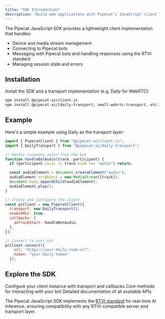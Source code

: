 ```yaml
---
title: "SDK Introduction"
description: "Build web applications with Pipecat’s JavaScript client library"
---
```


The Pipecat JavaScript SDK provides a lightweight client implementation that handles:

- Device and media stream management
- Connecting to Pipecat bots
- Messaging with Pipecat bots and handling responses using the RTVI standard
- Managing session state and errors

## Installation

Install the SDK and a transport implementation (e.g. Daily for WebRTC):

```bash
npm install @pipecat-ai/client-js
npm install @pipecat-ai/[daily-transport, small-webrtc-transport, etc.]
```

## Example

Here's a simple example using Daily as the transport layer:

```javascript
import { PipecatClient } from "@pipecat-ai/client-js";
import { DailyTransport } from "@pipecat-ai/daily-transport";

// Handle incoming audio from the bot
function handleBotAudio(track, participant) {
  if (participant.local || track.kind !== "audio") return;

  const audioElement = document.createElement("audio");
  audioElement.srcObject = new MediaStream([track]);
  document.body.appendChild(audioElement);
  audioElement.play();
}

// Create and configure the client
const pcClient = new PipecatClient({
  transport: new DailyTransport(),
  enableMic: true,
  callbacks: {
    onTrackStart: handleBotAudio,
  },
});

// Connect to your bot
pcClient.connect({
    url: "https://your-daily-room-url",
    token: "your-daily-token"
  });
```

## Explore the SDK

<CardGroup cols={2}>
  <Card
    title="Client Constructor"
    icon="cube"
    href="/client/js/api-reference/client-constructor"
  >
    Configure your client instance with transport and callbacks
  </Card>
  <Card
    title="Client Methods"
    icon="code"
    href="/client/js/api-reference/client-methods"
  >
    Core methods for interacting with your bot
  </Card>
  <Card title="API Reference" icon="book" href="/client/js/api-reference">
    Detailed documentation of all available APIs
  </Card>
</CardGroup>

The Pipecat JavaScript SDK implements the [RTVI standard](/client/rtvi-standard) for real-time AI inference, ensuring compatibility with any RTVI-compatible server and transport layer.
